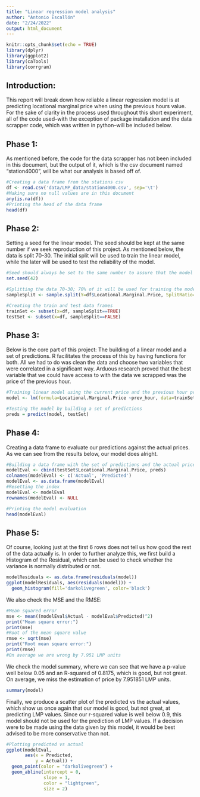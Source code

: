 ```yaml
---
title: "Linear regression model analysis"
author: "Antonio Escallón"
date: "2/24/2022"
output: html_document
---
```


```r
knitr::opts_chunk$set(echo = TRUE)
library(dplyr)
library(ggplot2)
library(caTools)
library(corrgram)
```

## Introduction: 
This report will break down how reliable a linear regression model is at predicting locational marginal price when using the previous hours value. For the sake of clarity in the process used throughout this short experiment, all of the code used--with the exception of package installation and the data scrapper code, which was written in python--will be included below. 

## Phase 1:
As mentioned before, the code for the data scrapper has not been included in this document, but the output of it, which is the csv document named "station4000", will be what our analysis is based off of.

```r
#Creating a data frame from the stations csv
df <- read.csv('data/LMP_data/station4000.csv', sep='\t')
#Making sure no null values are in this document
any(is.na(df))
#Printing the head of the data frame
head(df)
```
## Phase 2:
Setting a seed for the linear model. The seed should be kept at the same number if we seek reproduction of this project. As mentioned below, the data is split 70-30. The initial split will be used to train the linear model, while the later will be used to test the reliability of the model. 

```r
#Seed should always be set to the same number to assure that the model is always consistent
set.seed(42)

#Splitting the data 70-30; 70% of it will be used for training the model, 30% fro testing
sampleSplit <- sample.split(Y=df$Locational.Marginal.Price, SplitRatio=0.7)

#Creating the train and test data frames
trainSet <- subset(x=df, sampleSplit==TRUE)
testSet <- subset(x=df, sampleSplit==FALSE)
```

## Phase 3:
Below is the core part of this project: The building of a linear model and a set of predictions. R facilitates the process of this by having functions for both. All we had to do was clean the data and choose two variables that were correlated in a significant way. Arduous research proved that the best variable that we could have access to with the data we scrapped was the price of the previous hour. 

```r
#Training linear model using the current price and the previous hour price
model <- lm(formula=Locational.Marginal.Price ~prev_hour, data=trainSet)

#Testing the model by building a set of predictions
preds = predict(model, testSet)
```

## Phase 4: 
Creating a data frame to evaluate our predictions against the actual prices. As we can see from the results below, our model does alright. 

```r
#Building a data frame with the set of predictions and the actual prices
modelEval <- cbind(testSet$Locational.Marginal.Price, preds)
colnames(modelEval) <- c('Actual', 'Predicted')
modelEval <- as.data.frame(modelEval)
#Resetting the index
modelEval <- modelEval                           
rownames(modelEval) <- NULL 

#Printing the model evaluation
head(modelEval)
```
## Phase 5:
Of course, looking just at the first 6 rows does not tell us how good the rest of the data actually is. In order to further analyze this, we first build a Histogram of the Residual, which can be used to check whether the variance is normally distributed or not. 

```r
modelResiduals <- as.data.frame(residuals(model)) 
ggplot(modelResiduals, aes(residuals(model))) +
  geom_histogram(fill='darkolivegreen', color='black')
```


We also check the MSE and the RMSE: 
```r
#Mean squared error
mse <- mean((modelEval$Actual - modelEval$Predicted)^2)
print("Mean square error:")
print(mse)
#Root of the mean square value
rmse <- sqrt(mse)
print("Root mean square error:")
print(rmse)
#On average we are wrong by 7.951 LMP units
```

We check the model summary, where we can see that we have a p-value well below 0.05 and an R-squared of 0.8175, which is good, but not great. On average, we miss the estimation of price by 7.951851 LMP units. 

```r
summary(model)
```

Finally, we produce a scatter plot of the predicted vs the actual values, which show us once again that our model is good, but not great, at predicting LMP values. Since our r-squared value is well below 0.9, this model should not be used for the prediction of LMP values. If a decision were to be made using the data given by this model, it would be best advised to be more conservative than not. 

```r
#Plotting predicted vs actual 
ggplot(modelEval,                                    
       aes(x = Predicted,
           y = Actual)) +
  geom_point(color = "darkolivegreen") +
  geom_abline(intercept = 0,
              slope = 1,
              color = "lightgreen",
              size = 2)
```



